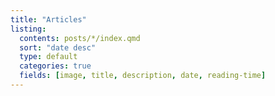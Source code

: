 ```yaml
---
title: "Articles"
listing:
  contents: posts/*/index.qmd
  sort: "date desc"
  type: default
  categories: true
  fields: [image, title, description, date, reading-time]
---
```



<!-- <style> -->
<!--   body { -->
<!--   background-image: url("https://wallpapercave.com/wp/wp7560421.jpg"); -->
<!--   background-size: cover; -->
<!--   background-repeat: no-repeat; -->
<!-- } -->

<!-- </style> -->